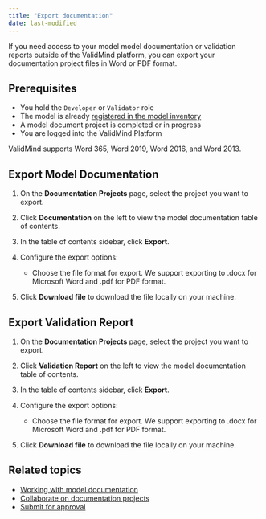 ```yaml
---
title: "Export documentation"
date: last-modified
---
```


If you need access to your model model documentation or validation reports outside of the ValidMind platform, you can export your documentation project files in Word or PDF format.

## Prerequisites

* You hold the `Developer` or `Validator` role
* The model is already [registered in the model inventory](register-models-in-model-inventory.qmd)
* A model document project is completed or in progress
* You are logged into the ValidMind Platform

ValidMind supports Word 365, Word 2019, Word 2016, and Word 2013.

## Export Model Documentation

1. On the **Documentation Projects** page, select the project you want to export.

2. Click **Documentation** on the left to view the model documentation table of contents.

3. In the table of contents sidebar, click **Export**.

4. Configure the export options:

   <!--- - Check **Include comment threads** to include comment threads in the exported file.
   - Check **Section activity logs** to include a history of changes in each section of the documentation. --->
   - Choose the file format for export. We support exporting to .docx for Microsoft Word and .pdf for PDF format.

5. Click **Download file** to download the file locally on your machine.

## Export Validation Report

1. On the **Documentation Projects** page, select the project you want to export.

2. Click **Validation Report** on the left to view the model documentation table of contents.

3. In the table of contents sidebar, click **Export**.

4. Configure the export options:

   <!--- - Check **Include comment threads** to include comment threads in the exported file.
   - Check **Section activity logs** to include a history of changes in each section of the documentation. --->
   - Choose the file format for export. We support exporting to .docx for Microsoft Word and .pdf for PDF format.

5. Click **Download file** to download the file locally on your machine.

<!---
## Troubleshooting

[Include any common issues or errors that may arise during the task and how to resolve them.]
--->

## Related topics

* [Working with model documentation](working-with-model-documentation.qmd)
* [Collaborate on documentation projects](collaborate-on-documentation.qmd)
* [Submit for approval](submit-for-approval.qmd)
